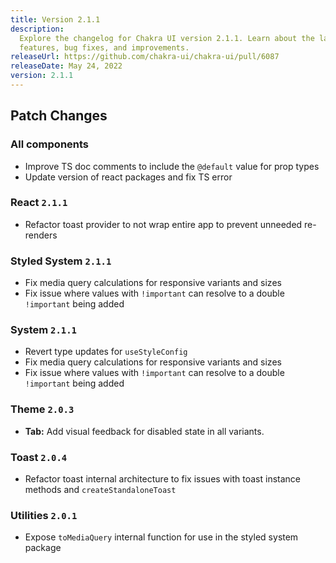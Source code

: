 ```yaml
---
title: Version 2.1.1
description:
  Explore the changelog for Chakra UI version 2.1.1. Learn about the latest
  features, bug fixes, and improvements.
releaseUrl: https://github.com/chakra-ui/chakra-ui/pull/6087
releaseDate: May 24, 2022
version: 2.1.1
---
```


## Patch Changes

### All components

- Improve TS doc comments to include the `@default` value for prop types
- Update version of react packages and fix TS error

### React `2.1.1`

- Refactor toast provider to not wrap entire app to prevent unneeded re-renders

### Styled System `2.1.1`

- Fix media query calculations for responsive variants and sizes
- Fix issue where values with `!important` can resolve to a double `!important`
  being added

### System `2.1.1`

- Revert type updates for `useStyleConfig`
- Fix media query calculations for responsive variants and sizes
- Fix issue where values with `!important` can resolve to a double `!important`
  being added

### Theme `2.0.3`

- **Tab:** Add visual feedback for disabled state in all variants.

### Toast `2.0.4`

- Refactor toast internal architecture to fix issues with toast instance methods
  and `createStandaloneToast`

### Utilities `2.0.1`

- Expose `toMediaQuery` internal function for use in the styled system package
